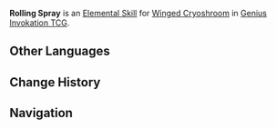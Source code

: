 {{Genius Invokation TCG Skill Infobox
|title      = Rolling Spray
|image      = Rolling Spray (Winged Cryoshroom) Character Card Skill.png
|type       = Elemental Skill
|character  = Winged Cryoshroom
|element    = Cryo
|matching   = 3
|unaligned  = 
|effect     = Deals 3 {{Color|Cryo DMG}}.
|order      = 2
}}
'''Rolling Spray''' is an [[Character Card Elemental Skill|Elemental Skill]] for [[Winged Cryoshroom (Character Card)|Winged Cryoshroom]] in [[Genius Invokation TCG]].

==Other Languages==
{{Other Languages|Rolling Spray (Winged Dendroshroom)}}

==Change History==
{{Change History|3.7}}

==Navigation==
{{Genius Invokation TCG Skill Navbox|Winged Cryoshroom}}